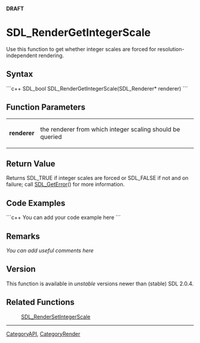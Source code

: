 <!-- pragma section-numbers off -->
<!-- pragma camelcase off -->
'''DRAFT'''

<!-- #You will need to remove the line #acl All:read above in order to be able to save the new page.  Do not remove any other content above this comment.  You may delete this comment before you save. -->

<!-- #*^*^*^*^*See http://wiki.libsdl.org/moin.cgi/SGFunctions for details on editing this page*^*^*^*^* -->


= SDL_RenderGetIntegerScale =
Use this function to get whether integer scales are forced for resolution-independent rendering.




== Syntax ==
```c++
SDL_bool SDL_RenderGetIntegerScale(SDL_Renderer* renderer)
```


== Function Parameters ==
{|
|'''renderer'''
|the renderer from which integer scaling should be queried
|}


== Return Value ==
Returns SDL_TRUE if integer scales are forced or SDL_FALSE if not and on failure; call [[SDL_GetError]]() for more information.


== Code Examples ==
```c++
You can add your code example here
```

<!-- #Leave this section as-is unless you have a code example to put in.  In that case, replace You can add your code example here with your code example following the Style Guide instructions.  Leave the rest of the markup alone and delete this comment. -->


== Remarks ==
''You can add useful comments here''

<!-- #Leave this section as-is unless you have a remark to put in.  In that case, replace ''You can add useful comments here'' with your remark(s) following the Style Guide instructions.  Leave the rest of the markup alone and delete this comment. -->


== Version ==
This function is available in ''unstable'' versions newer than (stable) SDL 2.0.4.


== Related Functions ==
:[[SDL_RenderSetIntegerScale]]
<!-- #Remove this section if empty -->

----
[[CategoryAPI]], [[CategoryRender]]
<!-- #See the Style Guide for instructions on editing the footer. -->
